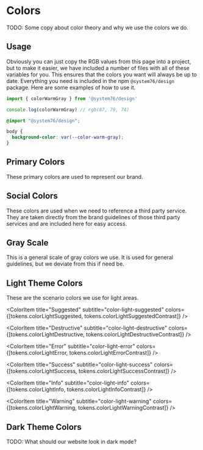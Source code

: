

<Meta title="Variables|Colors" />

# Colors

TODO: Some copy about color theory and why we use the colors we do.

## Usage

Obviously you can just copy the RGB values from this page into a project, but
to make it easier, we have included a number of files with all of these
variables for you. This ensures that the colors you want will always be up to
date. Everything you need is included in the npm `@system76/design` package.
Here are some examples of how to use it.

```js
import { colorWarmGray } from '@system76/design'

console.log(colorWarmGray) // rgb(87, 79, 74)
```

```css
@import "@system76/design";

body {
  background-color: var(--color-warm-gray);
}
```

## Primary Colors

These primary colors are used to represent our brand.

<ColorPalette>
  <ColorItem
    title="Warm Gray"
    subtitle="color-warm-gray"
    colors={[tokens.colorWarmGray]}
  />

  <ColorItem
    title="Blue"
    subtitle="color-blue"
    colors={[tokens.colorBlue]}
  />

  <ColorItem
    title="Green"
    subtitle="color-green"
    colors={[tokens.colorGreen]}
  />

  <ColorItem
    title="Orange"
    subtitle="color-orange"
    colors={[tokens.colorOrange]}
  />

  <ColorItem
    title="Purple"
    subtitle="color-purple"
    colors={[tokens.colorPurple]}
  />

  <ColorItem
    title="Red"
    subtitle="color-red"
    colors={[tokens.colorRed]}
  />

  <ColorItem
    title="Yellow"
    subtitle="color-yellow"
    colors={[tokens.colorYellow]}
  />
</ColorPalette>

## Social Colors

These colors are used when we need to reference a third party service. They are
taken directly from the brand guidelines of those third party services and are
included here for easy access.

<ColorPalette>
  <ColorItem
    title="Google"
    subtitle="color-social-google"
    colors={[tokens.colorSocialGoogle]}
  />

  <ColorItem
    title="Twitter"
    subtitle="color-social-twitter"
    colors={[tokens.colorSocialTwitter]}
  />

  <ColorItem
    title="Facebook"
    subtitle="color-social-facebook"
    colors={[tokens.colorSocialFacebook]}
  />

  <ColorItem
    title="Pinterest"
    subtitle="color-social-pinterest"
    colors={[tokens.colorSocialPinterest]}
  />

  <ColorItem
    title="Instagram"
    subtitle="color-social-instagram"
    colors={[tokens.colorSocialInstagram]}
  />

  <ColorItem
    title="Github"
    subtitle="color-social-github"
    colors={[tokens.colorSocialGithub]}
  />

  <ColorItem
    title="Ubuntu"
    subtitle="color-social-ubuntu"
    colors={[tokens.colorSocialUbuntu]}
  />
</ColorPalette>

## Gray Scale

This is a general scale of gray colors we use. It is used for general
guidelines, but we deviate from this if need be.

<ColorPalette>
  <ColorItem
    title="White"
    subtitle="color-white"
    colors={[tokens.colorWhite]}
  />

  <ColorItem
    title="Light Gray"
    subtitle="color-light-gray"
    colors={[tokens.colorLightGray]}
  />

  <ColorItem
    title="Medium Gray"
    subtitle="color-medium-gray"
    colors={[tokens.colorMediumGray]}
  />

  <ColorItem
    title="Dark Gray"
    subtitle="color-dark-gray"
    colors={[tokens.colorDarkGray]}
  />

  <ColorItem
    title="Black"
    subtitle="color-black"
    colors={[tokens.colorBlack]}
  />
</ColorPalette>

## Light Theme Colors

These are the scenario colors we use for light areas.

<ColorPalette>
  <ColorItem
    title="Action"
    subtitle="color-light-action"
    colors={[tokens.colorLightAction]}
  />

  <ColorItem
    title="Suggested"
    subtitle="color-light-suggested"
    colors={[tokens.colorLightSuggested, tokens.colorLightSuggestedContrast]}
  />

  <ColorItem
    title="Destructive"
    subtitle="color-light-destructive"
    colors={[tokens.colorLightDestructive, tokens.colorLightDestructiveContrast]}
  />

  <ColorItem
    title="Error"
    subtitle="color-light-error"
    colors={[tokens.colorLightError, tokens.colorLightErrorContrast]}
  />

  <ColorItem
    title="Success"
    subtitle="color-light-success"
    colors={[tokens.colorLightSuccess, tokens.colorLightSuccessContrast]}
  />

  <ColorItem
    title="Info"
    subtitle="color-light-info"
    colors={[tokens.colorLightInfo, tokens.colorLightInfoContrast]}
  />

  <ColorItem
    title="Warning"
    subtitle="color-light-warning"
    colors={[tokens.colorLightWarning, tokens.colorLightWarningContrast]}
  />
</ColorPalette>

## Dark Theme Colors

TODO: What should our website look in dark mode?
